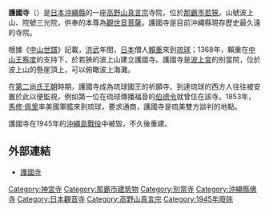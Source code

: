 {{noteTA
|1=zh:佩里; zh-tw:培里;
}}
{{coord|26.213109|N|127.678943|E|display=title}}
{{Infobox Buddhist temple
| name             = 護國寺
| img              = Gokokuji Okinawa.JPG
| img_size         = 200px
| img_capt         = 護國寺
| landscape        = yes
| mountain         =波上山
| denomination     = [[高野山真言宗|高野山真言宗]]
| venerated        = [[觀世音菩薩|聖觀世音菩薩]]
| founded          = 1367年
| closed           = 
| founder          = [[賴重|賴重]]
| teacher          = 
| director         = 
| roshi            = 
| abbot            = 
| priest           = 
| rinpoche         = 
| reverend         = 
| address          = [[沖繩縣|沖繩縣]][[那霸市|那霸市]][[若狹_(那霸市)|若狹]]1-25-5
| country          = {{flag|Japan}}
| phone            = 
| website          = http://w1.nirai.ne.jp/njm/ 
}}
'''護國寺'''（{{jpn|j=護国寺|hg=ごこくじ}}）是[[日本|日本]][[沖繩縣|沖繩縣]]的一座[[高野山真言宗|高野山真言宗]]寺院，位於[[那霸市|那霸市]][[若狹_(那霸市)|若狹]]。山號波上山、院號三光院，供奉的本尊為[[觀世音菩薩|觀世音菩薩]]。護國寺是目前沖繩縣現存歷史最久遠的寺院。

根據《[[中山世譜|中山世譜]]》記載，[[洪武|洪武]]年間，[[日本|日本]]僧人[[賴重|賴重]]來到[[琉球國|琉球]]；1368年，賴重在[[中山王國|中山王]][[察度|察度]]的支持下，於若狹的波上山建立護國寺。護國寺是[[波上宮|波上宮]]的別當院，位於波上山的懸崖頂上，可以俯瞰波上海灘。

在[[第二尚氏王朝|第二尚氏王朝]]時期，護國寺成為琉球國王的祈願寺。到達琉球的西方人往往被安置於此以便監視，例如第一位在琉球傳播福音的[[伯德令|伯德令]]就曾住在該寺。1853年，[[馬修·佩里|馬修·佩里]]率美國軍艦來到琉球，要求通商，護國寺是琉美雙方談判的地點。

護國寺在1945年的[[沖繩島戰役|沖繩島戰役]]中被毀，不久後重建。

==外部連結==
{{Commonscat|Gokokuji, Naha}}
* [http://www.kagemarukun.fromc.jp/page119b.html 護國寺]{{Wayback|url=http://www.kagemarukun.fromc.jp/page119b.html |date=20150205015933 }}

[[Category:神宮寺|Category:神宮寺]]
[[Category:那霸市建筑物|Category:那霸市建筑物]]
[[Category:別當寺|Category:別當寺]]
[[Category:沖繩縣佛寺|Category:沖繩縣佛寺]]
[[Category:日本觀音寺|Category:日本觀音寺]]
[[Category:高野山真言宗|Category:高野山真言宗]]
[[Category:1945年廢除|Category:1945年廢除]]
